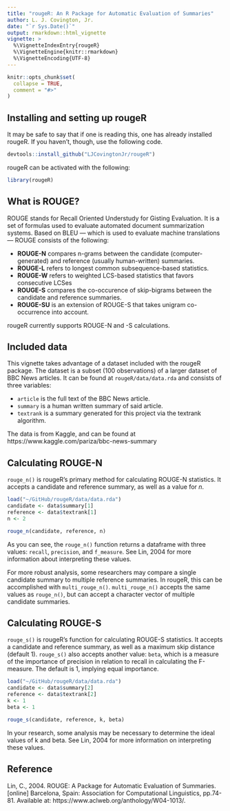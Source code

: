```yaml
---
title: "rougeR: An R Package for Automatic Evaluation of Summaries"
author: L. J. Covington, Jr.
date: "`r Sys.Date()`"
output: rmarkdown::html_vignette
vignette: >
  %\VignetteIndexEntry{rougeR}
  %\VignetteEngine{knitr::rmarkdown}
  %\VignetteEncoding{UTF-8}
---
```


```r
knitr::opts_chunk$set(
  collapse = TRUE,
  comment = "#>"
)
```

## Installing and setting up rougeR

It may be safe to say that if one is reading this, one has already installed rougeR.  If you haven't, though, use the following code.

```r
devtools::install_github("LJCovingtonJr/rougeR")
```

rougeR can be activated with the following:
```r
library(rougeR)
```

## What is ROUGE?

ROUGE stands for Recall Oriented Understudy for Gisting Evaluation.  It is a set of formulas used to evaluate automated document summarization systems.  Based on BLEU &mdash; which is used to evaluate machine translations &mdash; ROUGE consists of the following:

* **ROUGE-N** compares n-grams between the candidate (computer-generated) and reference (usually human-written) summaries.
* **ROUGE-L** refers to longest common subsequence-based statistics.  
* **ROUGE-W** refers to weighted LCS-based statistics that favors consecutive LCSes
* **ROUGE-S** compares the co-occurence of skip-bigrams between the candidate and reference summaries.
* **ROUGE-SU** is an extension of ROUGE-S that takes unigram co-occurrence into account.

rougeR currently supports ROUGE-N and -S calculations.

## Included data
This vignette takes advantage of a dataset included with the rougeR package.  The dataset is a subset (100 observations) of a larger dataset of BBC News articles.  It can be found at `rougeR/data/data.rda` and consists of three variables:

* `article` is the full text of the BBC News article.
* `summary` is a human written summary of said article.
* `textrank` is a summary generated for this project via the textrank algorithm.

The data is from Kaggle, and can be found at https://www.kaggle.com/pariza/bbc-news-summary

## Calculating ROUGE-N
`rouge_n()` is rougeR's primary method for calculating ROUGE-N statistics.  It accepts a candidate and reference summary, as well as a value for *n*.

```r
load("~/GitHub/rougeR/data/data.rda")
candidate <- data$summary[1]
reference <- data$textrank[1]
n <- 2

rouge_n(candidate, reference, n)
```

As you can see, the `rouge_n()` function returns a dataframe with three values: `recall`, `precision`, and `f_measure`.  See Lin, 2004 for more information about interpreting these values.

For more robust analysis, some researchers may compare a single candidate summary to multiple reference summaries.  In rougeR, this can be accomplished with `multi_rouge_n()`.  `multi_rouge_n()` accepts the same values as `rouge_n()`, but can accept a character vector of multiple candidate summaries.


## Calculating ROUGE-S
`rouge_s()` is rougeR's function for calculating ROUGE-S statistics.  It accepts a candidate and reference summary, as well as a maximum skip distance (default 1). `rouge_s()` also accepts another value: `beta`, which is a measure of the importance of precision in relation to recall in calculating the F-measure.  The default is 1, implying equal importance.

```r
load("~/GitHub/rougeR/data/data.rda")
candidate <- data$summary[2]
reference <- data$textrank[2]
k <- 1
beta <- 1

rouge_s(candidate, reference, k, beta)
```

In your research, some analysis may be necessary to determine the ideal values of k and beta.  See Lin, 2004 for more information on interpreting these values.

## Reference
Lin, C., 2004. ROUGE: A Package for Automatic Evaluation of Summaries. [online] Barcelona, Spain: Association for Computational Linguistics, pp.74-81. Available at: https://www.aclweb.org/anthology/W04-1013/.
